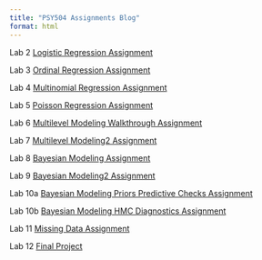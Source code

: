 ```yaml
---
title: "PSY504 Assignments Blog"
format: html
---
```


Lab 2 [Logistic Regression Assignment](assignments/logistic_regression.html)

Lab 3 [Ordinal Regression Assignment](assignments/ordinal_regression.html)

Lab 4 [Multinomial Regression Assignment](assignments/multinomial_regression.html)

Lab 5 [Poisson Regression Assignment](assignments/poisson_regression.html)

Lab 6 [Multilevel Modeling Walkthrough Assignment](assignments/multilevel-modeling-walkthrough/multilevel_modeling_walkthrough.html)

Lab 7 [Multilevel Modeling2 Assignment](assignments/multilevel_modeling2.html)

Lab 8 [Bayesian Modeling Assignment](assignments/bayesian_modeling.html)

Lab 9 [Bayesian Modeling2 Assignment](assignments/bayesian_modeling_part2.html)

Lab 10a [Bayesian Modeling Priors Predictive Checks Assignment](assignments/bayes_priors_predictive_checks.html)

Lab 10b [Bayesian Modeling HMC Diagnostics Assignment](assignments/bayes_HMC_diagnostics.html)

Lab 11 [Missing Data Assignment](assignments/missing_data.html)

Lab 12 [Final Project](assignments/final_project.html)
